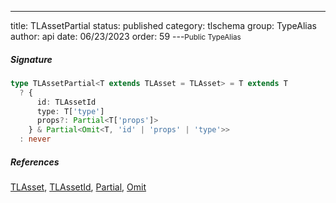 ---
title: TLAssetPartial
status: published
category: tlschema
group: TypeAlias
author: api
date: 06/23/2023
order: 59
---<Small>Public TypeAlias</Small>




##### Signature


```ts
type TLAssetPartial<T extends TLAsset = TLAsset> = T extends T
  ? {
      id: TLAssetId
      type: T['type']
      props?: Partial<T['props']>
    } & Partial<Omit<T, 'id' | 'props' | 'type'>>
  : never
```

##### References

[TLAsset](/gen/tlschema/TLAsset-type), [TLAssetId](/gen/tlschema/TLAssetId-type), [Partial](/gen/Partial-type), [Omit](/gen/Omit-type)

